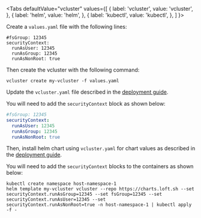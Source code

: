 
<Tabs
  defaultValue="vcluster"
  values={[
    { label: 'vcluster', value: 'vcluster', },
    { label: 'helm', value: 'helm', },
    { label: 'kubectl', value: 'kubectl', },
  ]
}>
<TabItem value="vcluster">

Create a `values.yaml` file with the following lines:

```
#fsGroup: 12345
securityContext:
  runAsUser: 12345
  runAsGroup: 12345
  runAsNonRoot: true

```

Then create the vcluster with the following command:
```
vcluster create my-vcluster -f values.yaml
```

</TabItem>
<TabItem value="helm">

Update the `vcluster.yaml` file described in the [deployment guide](../getting-started/deployment.mdx).

You will need to add the `securityContext` block as shown below:

```yaml
#fsGroup: 12345
securityContext:
  runAsUser: 12345
  runAsGroup: 12345
  runAsNonRoot: true
```

Then, install helm chart using `vcluster.yaml` for chart values as described in the [deployment guide](../getting-started/deployment.mdx).

</TabItem>
<TabItem value="kubectl">

You will need to add the `securityContext` blocks to the containers as shown below:

```
kubectl create namespace host-namespace-1
helm template my-vcluster vcluster --repo https://charts.loft.sh --set securityContext.runAsGroup=12345 --set fsGroup=12345 --set securityContext.runAsUser=12345 --set securityContext.runAsNonRoot=true -n host-namespace-1 | kubectl apply -f -
```
</TabItem>
</Tabs>